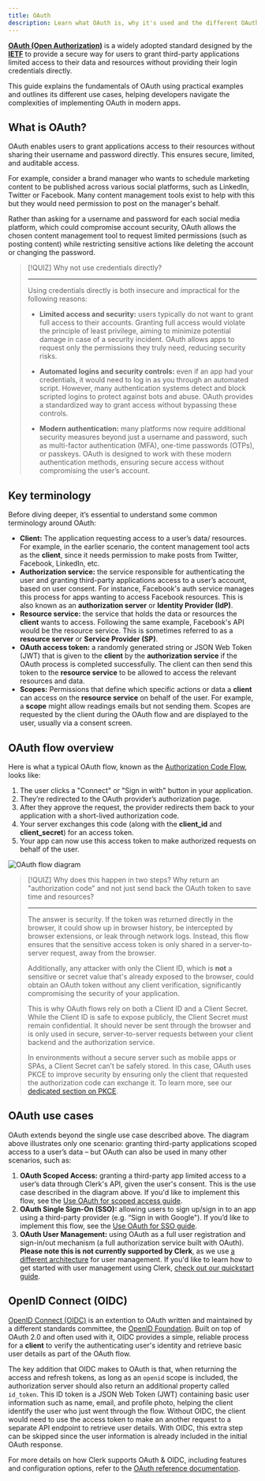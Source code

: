 ```yaml
---
title: OAuth
description: Learn what OAuth is, why it's used and the different OAuth flows.
---
```


**[OAuth (Open Authorization)](https://oauth.net/2/)** is a widely adopted standard designed by the **[IETF](https://www.ietf.org/)** to provide a secure way for users to grant third-party applications limited access to their data and resources without providing their login credentials directly.

This guide explains the fundamentals of OAuth using practical examples and outlines its different use cases, helping developers navigate the complexities of implementing OAuth in modern apps.

## What is OAuth?

OAuth enables users to grant applications access to their resources without sharing their username and password directly. This ensures secure, limited, and auditable access.

For example, consider a brand manager who wants to schedule marketing content to be published across various social platforms, such as LinkedIn, Twitter or Facebook. Many content management tools exist to help with this but they would need permission to post on the manager's behalf.

Rather than asking for a username and password for each social media platform, which could compromise account security, OAuth allows the chosen content management tool to request limited permissions (such as posting content) while restricting sensitive actions like deleting the account or changing the password.

> [!QUIZ]
> Why not use credentials directly?
>
> ---
>
> Using credentials directly is both insecure and impractical for the following reasons:
>
> - **Limited access and security:** users typically do not want to grant full access to their accounts. Granting full access would violate the principle of least privilege, aiming to minimize potential damage in case of a security incident. OAuth allows apps to request only the permissions they truly need, reducing security risks.
>
> - **Automated logins and security controls:** even if an app had your credentials, it would need to log in as you through an automated script. However, many authentication systems detect and block scripted logins to protect against bots and abuse. OAuth provides a standardized way to grant access without bypassing these controls.
>
> - **Modern authentication:** many platforms now require additional security measures beyond just a username and password, such as multi-factor authentication (MFA), one-time passwords (OTPs), or passkeys. OAuth is designed to work with these modern authentication methods, ensuring secure access without compromising the user’s account.

## Key terminology

Before diving deeper, it’s essential to understand some common terminology around OAuth:

- **Client:** The application requesting access to a user’s data/ resources. For example, in the earlier scenario, the content management tool acts as the **client**, since it needs permission to make posts from Twitter, Facebook, LinkedIn, etc.
- **Authorization service:** the service responsible for authenticating the user and granting third-party applications access to a user’s account, based on user consent. For instance, Facebook's auth service manages this process for apps wanting to access Facebook resources. This is also known as an **authorization server** or **Identity Provider (IdP)**.
- **Resource service:** the service that holds the data or resources the **client** wants to access. Following the same example, Facebook's API would be the resource service. This is sometimes referred to as a **resource server** or **Service Provider (SP)**.
- **OAuth access token:** a randomly generated string or JSON Web Token (JWT) that is given to the **client** by the **authorization service** if the OAuth process is completed successfully. The client can then send this token to the **resource service** to be allowed to access the relevant resources and data.
- **Scopes:** Permissions that define which specific actions or data a **client** can access on the **resource service** on behalf of the user. For example, a **scope** might allow readings emails but not sending them. Scopes are requested by the client during the OAuth flow and are displayed to the user, usually via a consent screen.

## OAuth flow overview

Here is what a typical OAuth flow, known as the [Authorization Code Flow](https://datatracker.ietf.org/doc/html/rfc6749#section-1.3.1), looks like:

1. The user clicks a "Connect" or "Sign in with" button in your application.
1. They’re redirected to the OAuth provider’s authorization page.
1. After they approve the request, the provider redirects them back to your application with a short-lived authorization code.
1. Your server exchanges this code (along with the **client\_id** and **client\_secret**) for an access token.
1. Your app can now use this access token to make authorized requests on behalf of the user.

![OAuth flow diagram](/docs/images/oauth/oauth-flow-diagram.jpg)

> [!QUIZ]
> Why does this happen in two steps? Why return an "authorization code" and not just send back the OAuth token to save time and resources?
>
> ---
>
> The answer is security. If the token was returned directly in the browser, it could show up in browser history, be intercepted by browser extensions, or leak through network logs. Instead, this flow ensures that the sensitive access token is only shared in a server-to-server request, away from the browser.
>
> Additionally, any attacker with only the Client ID, which is **not** a sensitive or secret value that's already exposed to the browser, could obtain an OAuth token without any client verification, significantly compromising the security of your application.
>
> This is why OAuth flows rely on both a Client ID and a Client Secret. While the Client ID is safe to expose publicly, the Client Secret must remain confidential. It should never be sent through the browser and is only used in secure, server-to-server requests between your client backend and the authorization service.
>
> In environments without a secure server such as mobile apps or SPAs, a Client Secret can’t be safely stored. In this case, OAuth uses PKCE to improve security by ensuring only the client that requested the authorization code can exchange it. To learn more, see our [dedicated section on PKCE](/docs/oauth/how-clerk-implements-oauth#public-clients-and-pkce).

## OAuth use cases

OAuth extends beyond the single use case described above. The diagram above illustrates only one scenario: granting third-party applications scoped access to a user’s data – but OAuth can also be used in many other scenarios, such as:

1. **OAuth Scoped Access:** granting a third-party app limited access to a user’s data through Clerk's API, given the user's consent. This is the use case described in the diagram above. If you'd like to implement this flow, see the [Use OAuth for scoped access guide](/docs/oauth/oauth-scoped-access).
1. **OAuth Single Sign-On (SSO):** allowing users to sign up/sign in to an app using a third-party provider (e.g. “Sign in with Google"). If you’d like to implement this flow, see the [Use OAuth for SSO guide](/docs/oauth/oauth-single-sign-on).
1. **OAuth User Management:** using OAuth as a full user registration and sign-in/out mechanism (a full authorization service built with OAuth). **Please note this is not currently supported by Clerk**, as we use [a different architecture](/docs/how-clerk-works/overview) for user management. If you'd like to learn how to get started with user management using Clerk, [check out our quickstart guide](/docs/quickstarts/overview).

## OpenID Connect (OIDC)

[OpenID Connect (OIDC)](https://openid.net/developers/how-connect-works/) is an extention to OAuth written and maintained by a different standards committee, the [OpenID Foundation](https://openid.net/foundation/). Built on top of OAuth 2.0 and often used with it, OIDC provides a simple, reliable process for a **client** to verify the authenticating user's identity and retrieve basic user details as part of the OAuth flow.

The key addition that OIDC makes to OAuth is that, when returning the access and refresh tokens, as long as an `openid` scope is included, the authorization server should also return an additional property called `id_token`. This ID token is a JSON Web Token (JWT) containing basic user information such as name, email, and profile photo, helping the client identify the user who just went through the flow. Without OIDC, the client would need to use the access token to make an another request to a separate API endpoint to retrieve user details. With OIDC, this extra step can be skipped since the user information is already included in the initial OAuth response.

For more details on how Clerk supports OAuth & OIDC, including features and configuration options, refer to the [OAuth reference documentation](/docs/oauth/how-clerk-implements-oauth).
